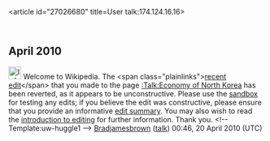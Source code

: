 <article id="27026680" title=User talk:174.124.16.16>
	<talkpage id="27026680" title="User talk:174.124.16.16">

== April 2010 ==

[[Image:Information.png|25px]] Welcome to Wikipedia. The &lt;span class=&quot;plainlinks&quot;&gt;[http://en.wikipedia.org/wiki/Talk%3aEconomy_of_North_Korea?diff=357110317 recent edit]&lt;/span&gt; that you made to the page [[:Talk:Economy of North Korea]] has been reverted, as it appears to be unconstructive. Please use the [[Wikipedia:Sandbox|sandbox]] for testing any edits; if you believe the edit was constructive, please ensure that you provide an informative [[Help:Edit summary|edit summary]]. You may also wish to read the [[Wikipedia:Introduction|introduction to editing]] for further information. Thank you. &lt;!-- Template:uw-huggle1 --&gt; [[User:Bradjamesbrown|Bradjamesbrown]] ([[User talk:Bradjamesbrown|talk]]) 00:46, 20 April 2010 (UTC)
	</talkpage>
</article>